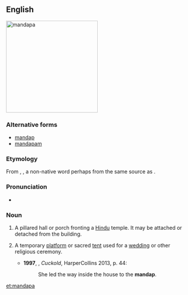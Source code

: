 ==English==
[[File:Kalyana mamdapam vellore fort.JPG|thumb|right|250px|mandapa]]
{{wikipedia}}

===Alternative forms===
* [[mandap]]
* [[mandapam]]

===Etymology===
From {{etyl|sa|en}} {{m|sa|मण्डप}}, {{m|sa|मण्टप|tr=maṇḍapa, maṇṭapa||pavilion, mandapa}}, a non-native word perhaps from the same source as {{m|sa|मठ|tr=maṭha||hut, hermit's cottage}}. <!-- ; (Tamil?) -->

===Pronunciation===
* {{a|UK}} {{IPA|/ˈmʌndəpə/|lang=en}}

===Noun===
{{en-noun|mandapas}}

# {{label|en|in south India|architecture}} A pillared hall or porch fronting a [[Hindu]] temple. It may be attached or detached from the building.
# {{lb|en|South Asia}} A temporary [[platform]] or sacred [[tent]] used for a [[wedding]] or other religious ceremony.
#* '''1997''', {{w|Kiran Nagarkar}}, ''Cuckold'', HarperCollins 2013, p. 44:
#*: She led the way inside the house to the '''mandap'''.

[[et:mandapa]]